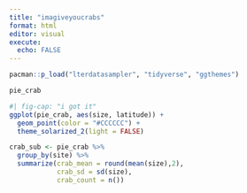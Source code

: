 ```yaml
---
title: "imagiveyoucrabs"
format: html
editor: visual
execute: 
  echo: FALSE
---
```


```r
pacman::p_load("lterdatasampler", "tidyverse", "ggthemes")
```

```r
pie_crab
```

```r
#| fig-cap: "i got it"
ggplot(pie_crab, aes(size, latitude)) +
  geom_point(color = "#CCCCCC") +
  theme_solarized_2(light = FALSE)
```

```r
crab_sub <- pie_crab %>% 
  group_by(site) %>% 
  summarize(crab_mean = round(mean(size),2),
            crab_sd = sd(size),
            crab_count = n())
```

